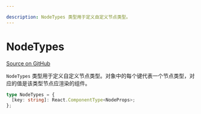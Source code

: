 ```yaml
---

description: NodeTypes 类型用于定义自定义节点类型。
---
```


# NodeTypes

[Source on GitHub](https://github.com/xyflow/xyflow/blob/main/packages/react/src/types/nodes.ts)

`NodeTypes` 类型用于定义自定义节点类型。对象中的每个键代表一个节点类型，对应的值是该类型节点应渲染的组件。

```ts
type NodeTypes = {
  [key: string]: React.ComponentType<NodeProps>;
};
```